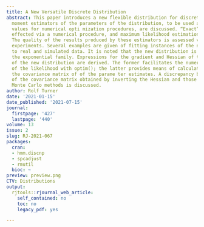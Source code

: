 ```yaml
---
title: A New Versatile Discrete Distribution
abstract: This paper introduces a new flexible distribution for discrete data. Approximate
  moment estimators of the parameters of the distribution, to be used as starting
  values for numerical opti mization procedures, are discussed. “Exact” moment estimation,
  effected via a numerical procedure, and maximum likelihood estimation, are considered.
  The quality of the results produced by these estimators is assessed via simulation
  experiments. Several examples are given of fitting instances of the new distribution
  to real and simulated data. It is noted that the new distribution is a member of
  the exponential family. Expressions for the gradient and Hessian of the log-likelihood
  of the new distribution are derived. The former facilitates the numerical maximization
  of the likelihood with optim(); the latter provides means of calculating or estimating
  the covariance matrix of of the parame ter estimates. A discrepancy between estimates
  of the covariance matrix obtained by inverting the Hessian and those obtained by
  Monte Carlo methods is discussed.
author: Rolf Turner
date: '2021-01-15'
date_published: '2021-07-15'
journal:
  firstpage: '427'
  lastpage: '440'
volume: 13
issue: 2
slug: RJ-2021-067
packages:
  cran:
  - hmm.discnp
  - spcadjust
  - rmutil
  bioc: ~
preview: preview.png
CTV: Distributions
output:
  rjtools::rjournal_web_article:
    self_contained: no
    toc: no
    legacy_pdf: yes

---
```

